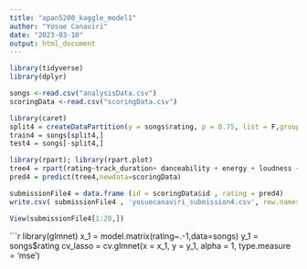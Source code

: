 ```yaml
---
title: "apan5200_kaggle_model1"
author: "Yosue Canaviri"
date: "2023-03-10"
output: html_document
---
```

```r
library(tidyverse)
library(dplyr)
```
```r

songs <-read.csv("analysisData.csv")
scoringData <-read.csv("scoringData.csv")
```


```r
library(caret)
split4 = createDataPartition(y = songs$rating, p = 0.75, list = F,groups = 10)
train4 = songs[split4,]
test4 = songs[-split4,]
```


```r
library(rpart); library(rpart.plot)
tree4 = rpart(rating~track_duration+ danceability + energy + loudness + speechiness + acousticness + instrumentalness +liveness+tempo+time_signature,data = train4, method = 'anova')
pred4 = predict(tree4,newdata=scoringData)
```

```r
submissionFile4 = data.frame (id = scoringData$id , rating = pred4)
write.csv( submissionFile4 , 'yosuecanaviri_submission4.csv', row.names =F)
```

```r
View(submissionFile4[1:20,])
```

```r
library(glmnet)
x_1 = model.matrix(rating~.-1,data=songs)
y_1 = songs$rating
cv_lasso = cv.glmnet(x = x_1, 
                     y = y_1, 
                     alpha = 1,
                     type.measure = 'mse')
